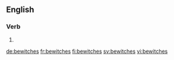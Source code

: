 ==English==

===Verb===
{{head|en}}

# {{en-third-person singular of|bewitch}}

[[de:bewitches]]
[[fr:bewitches]]
[[fi:bewitches]]
[[sv:bewitches]]
[[vi:bewitches]]